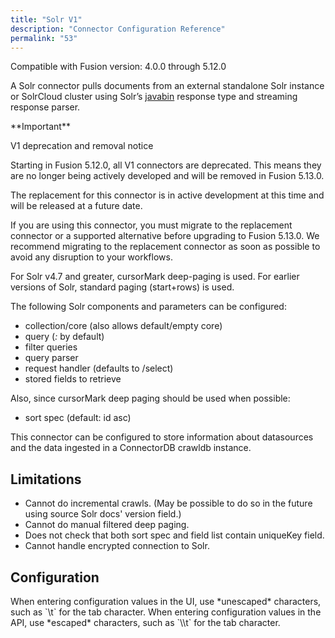 ```yaml
---
title: "Solr V1"
description: "Connector Configuration Reference"
permalink: "53"
---
```


Compatible with Fusion version: 4.0.0 through 5.12.0

A Solr connector pulls documents from an external standalone Solr instance or SolrCloud cluster using
Solr’s [javabin](http://wiki.apache.org/solr/javabin) response type and streaming response parser.

<Tip>
**Important**

V1 deprecation and removal notice

Starting in Fusion 5.12.0, all V1 connectors are deprecated. This means they are no longer being actively developed and will be removed in Fusion 5.13.0.

The replacement for this connector is in active development at this time and will be released at a future date.

If you are using this connector, you must migrate to the replacement connector or a supported alternative before upgrading to Fusion 5.13.0. We recommend migrating to the replacement connector as soon as possible to avoid any disruption to your workflows.

</Tip>



For Solr v4.7 and greater, cursorMark deep-paging is used. For earlier versions of Solr, standard paging (start+rows) is used.

The following Solr components and parameters can be configured:

* collection/core (also allows default/empty core)
* query (*:* by default)
* filter queries
* query parser
* request handler (defaults to /select)
* stored fields to retrieve

Also, since cursorMark deep paging should be used when possible:

* sort spec (default: id asc)

This connector can be configured to store information about datasources and the data ingested in a ConnectorDB crawldb instance.

## Limitations

* Cannot do incremental crawls. (May be possible to do so in the future using source Solr docs' version field.)
* Cannot do manual filtered deep paging.
* Does not check that both sort spec and field list contain uniqueKey field.
* Cannot handle encrypted connection to Solr.

## Configuration

<Tip>
When entering configuration values in the UI, use *unescaped* characters, such as `\t` for the tab character. When entering configuration values in the API, use *escaped* characters, such as `\\t` for the tab character.
</Tip>




<SchemaParamFields schema={schema}/>


